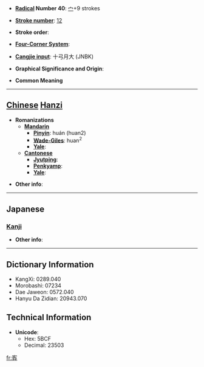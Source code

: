 * '''[[Wiktionary:Chinese radical index| Radical]] Number 40''': [[Wiktionary:Chinese radical index 宀|宀]]+9 strokes

* '''[[Wiktionary:Chinese total strokes index|Stroke number]]''': [[Wiktionary:Chinese total strokes index 12|12]]

* '''Stroke order''': 

* '''[[Wiktionary:Chinese four corner index|Four-Corner System]]''': 

* '''[[Wiktionary:Chinese Cangjie index|Cangjie input]]''': 十弓月大 (JNBK)

* '''Graphical Significance and Origin''': 

* '''Common Meaning'''

----

== [[Chinese]] [[Hanzi]] ==

* '''Romanizations'''
** '''[[Mandarin]]'''
*** '''[[Pinyin]]''': huán (huan2)
*** '''[[Wade-Giles]]''': huan<sup>2</sup>
*** '''[[Yale]]''': 
** '''[[Cantonese]]'''
*** '''[[Jyutping]]''':
*** '''[[Penkyamp]]''': 
*** '''[[Yale]]''': 

* '''Other info''': 

----

==Japanese==
===[[Kanji]]===
{{kanji|on readings=[[かん]] (kan), [[がん]] (gan)|kun readings=[[ぐるりとめぐらしたかき]] (gururitomegurashitakaki)}}

* '''Other info''':  

----

== Dictionary Information ==

* KangXi: 0289.040
* Morobashi: 07234
* Dae Jaweon: 0572.040
* Hanyu Da Zidian: 20943.070

== Technical Information ==

* '''Unicode''':
** Hex: 5BCF
** Decimal: 23503

[[fr:寏]]